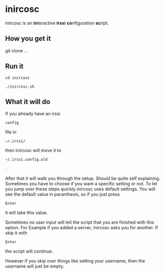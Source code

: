 = inircosc =
inircosc is an '''in'''teractive '''irssi''' '''co'''nfiguration '''sc'''ript.

== How you get it ==
git clone ...

== Run it ==
<source>cd inircosc</source>
<source>./inircosc.sh</source>

== What it will do ==
If you already have an irssi <source>config</source> file in <source>~/.irssi/</source> then inircosc will move it to <source>~/.irssi.config.old</source>.

After that it will walk you through the setup. Should be quite self explaining.
Sometimes you have to choose if you want a specific setting or not. To let you jump over these steps quickly inircosc uses default settings.
You will see the default value in paranthesis, so if you just press <source>Enter</source> it will take this value.

Sometimes no user input will tell the script that you are finished with this option.
For Example if you added a server, inircosc asks you for another. If skip it with <source>Enter</source> the script will continue.

However if you skip over things like setting your username, then the username will just be empty.
